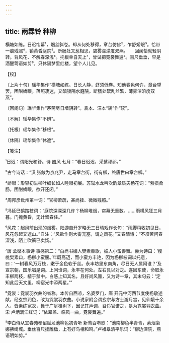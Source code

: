 ```yaml
---
---
---
```

title: 雨霖铃 种柳
---







横塘如练。日迟帘幕¹，烟丝斜卷。却从何处移得，章台仿佛²，乍舒娇眼³。恰带一痕残照⁴，锁黄昏庭院⁵。断肠处又惹相思，碧雾濛濛度双燕。　　回阑恰就轻阴转。背风花、不解春深浅⁶。托根幸自天上⁷，曾试把霓裳舞遍⁸。百尺垂垂，早是酒醒莺语如剪⁹。只休隔梦里红楼，望个人儿见。





【校】


〔上片十句〕瑶华集作“横塘如练。日长人静，虾须低卷。知他春色何许，章台望罢，困酣娇眼。落照凄迷，又暗锁隔水庭院。断肠处絮乱丝繁，薄雾溶溶度双燕”。

〔回阑句〕瑶华集作“茅斋尽日墙阴转”。袁本、汪本“转”作“软”。

〔不解〕瑶华集作“不辨”。

〔托根〕瑶华集作“移根”。

〔休隔〕瑶华集作“休遮”。





【笺注】


¹日迟：谓阳光和舒。诗 豳风 七月：“春日迟迟，采蘩祁祁。”

²古今诗话：“汉 张敞为京兆尹，走马章台街，街有柳，终唐世曰章台柳。”

³娇眼：形容初生柳叶细长如人睡眼初展。苏轼水龙吟次韵章质夫杨花词：“萦损柔肠，困酣娇眼，欲开还闭。”

⁴周邦彦氐州第一词：“官柳萧疏，甚尚挂、微微残照。”

⁵冯延巳鹊踏枝词：“庭院深深深几许？杨柳堆烟，帘幕无重数。……雨横风狂三月暮。门掩黄昏，无计留春住。”

⁶风花：起风前出现的烟雾。陆游自开岁略无三日晴戏作长句：“雨脚稍收初见日，风花忽起又遮山。”自注：“风欲作则大雾充塞，谓之风花。”又春晴诗：“不须苦问春深浅，陌上吹箫已卖饧。”

⁷唐 孟棨本事诗 事感第二：“白尚书姬人樊素善歌，妓人小蛮善舞。尝为诗曰：‘樱桃樊素口，杨柳小蛮腰。’年既高迈，而小蛮方丰艳，因为杨柳枝词以托意，曰：‘一树春风万万枝，嫩于金色软于丝。永丰坊里东南角，尽日无人属阿谁？’及宣宗朝，国乐唱是词。上问谁词，永丰在何处。左右具以对之。遂因东使，命取永丰柳两枝，植于禁中。白感上知其名，且好尚风雅，又为诗一章，其末句云：‘定知此后天文里，柳宿光中添两星。’”

⁸霓裳：霓裳羽衣曲的省称。本传自西凉，名婆罗门，唐 开元中河西节度使杨敬述献，经玄宗润色，改为霓裳羽衣曲。小说家附会谓玄宗与方士游月宫，见仙娥十余人，皆素练宽衣，舞于广庭桂树下，因记其声调，召伶官谱之，是为霓裳羽衣曲。宋 卢炳满江红词：“依翠盖、临风一曲，霓裳舞遍。”

⁹李白侍从宜春苑奉诏赋龙池柳色初青听 新莺百啭歌：“池南柳色半青青，萦烟袅娜拂绮城。垂丝百尺挂雕楹，上有好鸟相和鸣。”卢祖皋清平乐词：“柳边深院，燕语明如剪。”